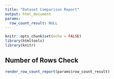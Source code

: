 ```yaml
---
title: "Dataset Comparison Report"
output: html_document
params:
  row_count_result: NULL
---
```


```r
knitr::opts_chunk$set(echo = FALSE)
library(htmltools)
library(knitr)

```

## Number of Rows Check

```r
render_row_count_report(params$row_count_result)
```
